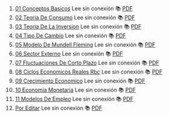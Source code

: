 1. [01 Conceptos Basicos](https://achalmaedison.netlify.app/macroeconomia/macroeconomia/2021-07-19-01-conceptos-basicos) Lee sin conexión 📚 [PDF](https://achalmaedison.netlify.app/macroeconomia/macroeconomia/2021-07-19-01-conceptos-basicos/index.pdf)
2. [02 Teoria De Consumo](https://achalmaedison.netlify.app/macroeconomia/macroeconomia/2021-07-26-02-teoria-de-consumo) Lee sin conexión 📚 [PDF](https://achalmaedison.netlify.app/macroeconomia/macroeconomia/2021-07-26-02-teoria-de-consumo/index.pdf)
3. [03 Teoria De La Inversion](https://achalmaedison.netlify.app/macroeconomia/macroeconomia/2021-08-02-03-teoria-de-la-inversion) Lee sin conexión 📚 [PDF](https://achalmaedison.netlify.app/macroeconomia/macroeconomia/2021-08-02-03-teoria-de-la-inversion/index.pdf)
4. [04 Tipo De Cambio](https://achalmaedison.netlify.app/macroeconomia/macroeconomia/2021-08-09-04-tipo-de-cambio) Lee sin conexión 📚 [PDF](https://achalmaedison.netlify.app/macroeconomia/macroeconomia/2021-08-09-04-tipo-de-cambio/index.pdf)
5. [05 Modelo De Mundell Fleming](https://achalmaedison.netlify.app/macroeconomia/macroeconomia/2021-12-20-05-modelo-de-mundell-fleming) Lee sin conexión 📚 [PDF](https://achalmaedison.netlify.app/macroeconomia/macroeconomia/2021-12-20-05-modelo-de-mundell-fleming/index.pdf)
6. [06 Sector Externo](https://achalmaedison.netlify.app/macroeconomia/macroeconomia/2021-12-27-06-sector-externo) Lee sin conexión 📚 [PDF](https://achalmaedison.netlify.app/macroeconomia/macroeconomia/2021-12-27-06-sector-externo/index.pdf)
7. [07 Fluctuaciones De Corto Plazo](https://achalmaedison.netlify.app/macroeconomia/macroeconomia/2022-01-03-07-fluctuaciones-de-corto-plazo) Lee sin conexión 📚 [PDF](https://achalmaedison.netlify.app/macroeconomia/macroeconomia/2022-01-03-07-fluctuaciones-de-corto-plazo/index.pdf)
8. [08 Ciclos Economicos Reales Rbc](https://achalmaedison.netlify.app/macroeconomia/macroeconomia/2022-01-10-08-ciclos-economicos-reales-rbc) Lee sin conexión 📚 [PDF](https://achalmaedison.netlify.app/macroeconomia/macroeconomia/2022-01-10-08-ciclos-economicos-reales-rbc/index.pdf)
9. [09 Crecimiento Economico](https://achalmaedison.netlify.app/macroeconomia/macroeconomia/2022-01-17-09-crecimiento-economico) Lee sin conexión 📚 [PDF](https://achalmaedison.netlify.app/macroeconomia/macroeconomia/2022-01-17-09-crecimiento-economico/index.pdf)
10. [10 Economia Monetaria](https://achalmaedison.netlify.app/macroeconomia/macroeconomia/2022-01-24-10-economia-monetaria) Lee sin conexión 📚 [PDF](https://achalmaedison.netlify.app/macroeconomia/macroeconomia/2022-01-24-10-economia-monetaria/index.pdf)
11. [11 Modelos De Empleo](https://achalmaedison.netlify.app/macroeconomia/macroeconomia/2022-01-31-11-modelos-de-empleo) Lee sin conexión 📚 [PDF](https://achalmaedison.netlify.app/macroeconomia/macroeconomia/2022-01-31-11-modelos-de-empleo/index.pdf)
12. [Por Editar](https://achalmaedison.netlify.app/macroeconomia/macroeconomia/2024-03-31-por-editar) Lee sin conexión 📚 [PDF](https://achalmaedison.netlify.app/macroeconomia/macroeconomia/2024-03-31-por-editar/index.pdf)
